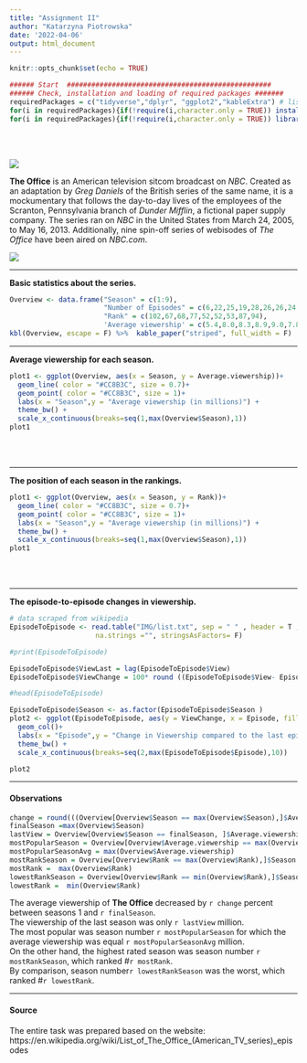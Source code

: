 ```yaml
---
title: "Assignment II"
author: "Katarzyna Piotrowska"
date: '2022-04-06'
output: html_document
---
```


```r
knitr::opts_chunk$set(echo = TRUE)

```


```r
###### Start  ##################################################
###### Check, installation and loading of required packages #######
requiredPackages = c("tidyverse","dplyr", "ggplot2","kableExtra") # list of required packages
for(i in requiredPackages){if(!require(i,character.only = TRUE)) install.packages(i)}
for(i in requiredPackages){if(!require(i,character.only = TRUE)) library(i,character.only = TRUE) }
```

<br> </br>

![](IMG/logo.png)


**The Office** is an American television sitcom broadcast on *NBC*. Created as an adaptation by *Greg Daniels* of the British series of the same name, it is a mockumentary that follows the day-to-day lives of the employees of the Scranton, Pennsylvania branch of *Dunder Mifflin*, a fictional paper supply company. The series ran on *NBC* in the United States from March 24, 2005, to May 16, 2013. Additionally, nine spin-off series of webisodes of *The Office* have been aired on *NBC.com*.

![](IMG/poster.jpg)

---


**Basic statistics about the series.**

```r
Overview <- data.frame("Season" = c(1:9),
                       "Number of Episodes" = c(6,22,25,19,28,26,26,24,25),
                       "Rank" = c(102,67,68,77,52,52,53,87,94),
                       'Average viewership' = c(5.4,8.0,8.3,8.9,9.0,7.8,7.7,6.5,5.1))
kbl(Overview, escape = F) %>%  kable_paper("striped", full_width = F)
```

---

**Average viewership for each season.**

```r
plot1 <- ggplot(Overview, aes(x = Season, y = Average.viewership))+
  geom_line( color = "#CC8B3C", size = 0.7)+
  geom_point( color = "#CC8B3C", size = 1)+
  labs(x = "Season",y = "Average viewership (in millions)") +
  theme_bw() +
  scale_x_continuous(breaks=seq(1,max(Overview$Season),1))
plot1
```

<br> </br>

---

**The position of each season in the rankings.**

```r
plot1 <- ggplot(Overview, aes(x = Season, y = Rank))+
  geom_line( color = "#CC8B3C", size = 0.7)+
  geom_point( color = "#CC8B3C", size = 1)+
  labs(x = "Season",y = "Average viewership (in millions)") +
  theme_bw() +
  scale_x_continuous(breaks=seq(1,max(Overview$Season),1))
plot1
```

<br> </br>

---


**The episode-to-episode changes in viewership.**

```r
# data scraped from wikipedia
EpisodeToEpisode <- read.table("IMG/list.txt", sep = " " , header = T ,
                     na.strings ="", stringsAsFactors= F)

#print(EpisodeToEpisode)

EpisodeToEpisode$ViewLast = lag(EpisodeToEpisode$View)
EpisodeToEpisode$ViewChange = 100* round ((EpisodeToEpisode$View- EpisodeToEpisode$ViewLast)/EpisodeToEpisode$ViewLast,4)

#head(EpisodeToEpisode)  

EpisodeToEpisode$Season <- as.factor(EpisodeToEpisode$Season )
plot2 <- ggplot(EpisodeToEpisode, aes(y = ViewChange, x = Episode, fill =  Season ))+
  geom_col()+
  labs(x = "Episode",y = "Change in Viewership compared to the last episode [%]") +
  theme_bw() +
  scale_x_continuous(breaks=seq(2,max(EpisodeToEpisode$Episode),10))

plot2
```

---


#### Observations   
```r
change = round(((Overview[Overview$Season == max(Overview$Season),]$Average.viewership - Overview[Overview$Season == min(Overview$Season),]$Average.viewership)/Overview[Overview$Season == min(Overview$Season),]$Average.viewership),4)*100
finalSeason =max(Overview$Season)
lastView = Overview[Overview$Season == finalSeason, ]$Average.viewership
mostPopularSeason = Overview[Overview$Average.viewership == max(Overview$Average.viewership),]$Season
mostPopularSeasonAvg = max(Overview$Average.viewership)
mostRankSeason = Overview[Overview$Rank == max(Overview$Rank),]$Season
mostRank =  max(Overview$Rank)
lowestRankSeason = Overview[Overview$Rank == min(Overview$Rank),]$Season
lowestRank =  min(Overview$Rank)
```


The average viewership of **The Office** decreased by `r change` percent between seasons 1 and  `r finalSeason`.  
The viewership of the last season was only `r lastView` million.  
The most popular was season number `r mostPopularSeason` for which the average viewership was equal `r mostPopularSeasonAvg` million.  
On the other hand, the highest rated season was season number `r mostRankSeason`, which ranked #`r mostRank`.  
By comparison, season number`r lowestRankSeason` was the worst, which ranked #`r lowestRank`.  





---
#### Source 
The entire task was prepared based on the website:  
https://en.wikipedia.org/wiki/List_of_The_Office_(American_TV_series)_episodes


